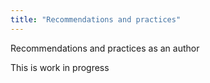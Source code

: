 ```yaml
---
title: "Recommendations and practices"
---
```


Recommendations and practices as an author

:::{.callout-warning}

This is work in progress

:::